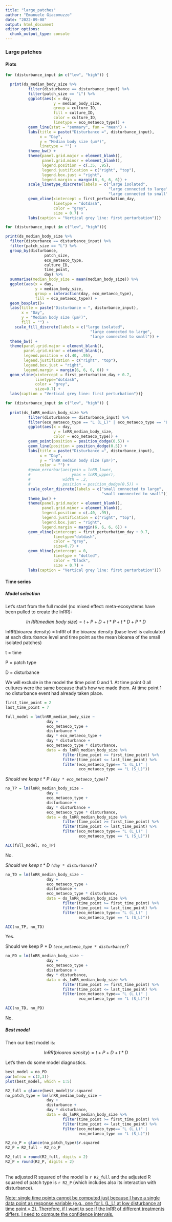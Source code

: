 ```yaml
---
title: "large_patches"
author: "Emanuele Giacomuzzo"
date: "2022-09-08"
output: html_document
editor_options: 
  chunk_output_type: console
---
```


### Large patches {.tabset .tabset-pills}

#### Plots

```r
for (disturbance_input in c("low", "high")) {

  print(ds_median_body_size %>%
          filter(disturbance == disturbance_input) %>%
          filter(patch_size == "L") %>%
          ggplot(aes(x = day,
                     y = median_body_size,
                     group = culture_ID,
                     fill = culture_ID,
                     color = culture_ID,
                     linetype = eco_metaeco_type)) +
          geom_line(stat = "summary", fun = "mean") +
          labs(title = paste("Disturbance =", disturbance_input),
               x = "Day",
               y = "Median body size (µm²)",
               linetype = "") +
          theme_bw() +
          theme(panel.grid.major = element_blank(),
                panel.grid.minor = element_blank(),
                legend.position = c(.35, .95),
                legend.justification = c("right", "top"),
                legend.box.just = "right",
                legend.margin = margin(6, 6, 6, 6)) +
          scale_linetype_discrete(labels = c("large isolated",
                                             "large connected to large",
                                             "large connected to small"))  +
          geom_vline(xintercept = first_perturbation_day,
                     linetype = "dotdash",
                     color = "grey",
                     size = 0.7) +
          labs(caption = "Vertical grey line: first perturbation"))}
```

```r
for (disturbance_input in c("low", "high")){

print(ds_median_body_size %>%
  filter(disturbance == disturbance_input) %>%
  filter(patch_size == "L") %>%
  group_by(disturbance, 
                 patch_size, 
                 eco_metaeco_type, 
                 culture_ID, 
                 time_point,
                 day) %>%
  summarise(median_body_size = mean(median_body_size)) %>%
  ggplot(aes(x = day,
             y = median_body_size,
             group = interaction(day, eco_metaeco_type),
             fill = eco_metaeco_type)) +
  geom_boxplot()+
  labs(title = paste("Disturbance = ", disturbance_input),
       x = "Day",
       y = "Median body size (µm²)",
       fill = "") +
    scale_fill_discrete(labels = c("large isolated", 
                                     "large connected to large",
                                     "large connected to small")) +
  theme_bw() +
  theme(panel.grid.major = element_blank(), 
        panel.grid.minor = element_blank(),
        legend.position = c(.40, .95),
        legend.justification = c("right", "top"),
        legend.box.just = "right",
        legend.margin = margin(6, 6, 6, 6)) +
  geom_vline(xintercept = first_perturbation_day + 0.7, 
             linetype="dotdash", 
             color = "grey", 
             size=0.7) +
  labs(caption = "Vertical grey line: first perturbation"))}
```

```r
for (disturbance_input in c("low", "high")) {
  
  print(ds_lnRR_median_body_size %>%
          filter(disturbance == disturbance_input) %>%
          filter(eco_metaeco_type == "L (L_L)" | eco_metaeco_type == "L (S_L)") %>%
          ggplot(aes(x = day,
                     y = lnRR_median_body_size,
                     color = eco_metaeco_type)) +
          geom_point(position = position_dodge(0.5)) +
          geom_line(position = position_dodge(0.5)) + 
          labs(title = paste("Disturbance =", disturbance_input),
               x = "Day",
               y = "lnRR medain body size (µm²)",
               color = "") +
          #geom_errorbar(aes(ymin = lnRR_lower, 
          #                  ymax = lnRR_upper), 
          #              width = .2,
          #              position = position_dodge(0.5)) + 
          scale_color_discrete(labels = c("small connected to large", 
                                          "small connnected to small")) +
          theme_bw() +
          theme(panel.grid.major = element_blank(), 
                panel.grid.minor = element_blank(),
                legend.position = c(.40, .95),
                legend.justification = c("right", "top"),
                legend.box.just = "right",
                legend.margin = margin(6, 6, 6, 6)) +
          geom_vline(xintercept = first_perturbation_day + 0.7, 
                     linetype="dotdash", 
                     color = "grey", 
                     size=0.7) +
          geom_hline(yintercept = 0, 
                     linetype = "dotted", 
                     color = "black", 
                     size = 0.7) +
          labs(caption = "Vertical grey line: first perturbation"))}
```

#### Time series

##### Model selection

Let's start from the full model (no mixed effect: meta-ecosystems have been pulled to create the lnRR):

$$
ln \: RR (median \: body \: size) = t + P + D + t*P + t*D + P*D
$$

lnRR(bioarea density) = lnRR of the bioarea density (base level is calculated at each disturbance level and time point as the mean bioarea of the small isolated patches)

t = time

P = patch type

D = disturbance

We will exclude in the model the time point 0 and 1. At time point 0 all cultures were the same because that's how we made them. At time point 1 no disturbance event had already taken place.

```r
first_time_point = 2
last_time_point = 7
```

```r
full_model = lm(lnRR_median_body_size ~                  
                  day + 
                  eco_metaeco_type + 
                  disturbance +
                  day * eco_metaeco_type +
                  day * disturbance + 
                  eco_metaeco_type * disturbance,
                  data = ds_lnRR_median_body_size %>%
                         filter(time_point >= first_time_point) %>%
                         filter(time_point <= last_time_point) %>%
                         filter(eco_metaeco_type== "L (L_L)" | 
                                eco_metaeco_type == "L (S_L)"))
```

*Should we keep t \* P `(day * eco_metaeco_type)`?*

```r
no_TP = lm(lnRR_median_body_size ~
                  day + 
                  eco_metaeco_type + 
                  disturbance +
                  day * disturbance + 
                  eco_metaeco_type * disturbance,
                  data = ds_lnRR_median_body_size %>%
                         filter(time_point >= first_time_point) %>%
                         filter(time_point <= last_time_point) %>%
                         filter(eco_metaeco_type== "L (L_L)" | 
                                eco_metaeco_type == "L (S_L)"))

AIC(full_model, no_TP)
```

No.

*Should we keep t \* D `(day * disturbance)`?*

```r
no_TD = lm(lnRR_median_body_size ~
                  day + 
                  eco_metaeco_type + 
                  disturbance +
                  eco_metaeco_type * disturbance,
                  data = ds_lnRR_median_body_size %>%
                         filter(time_point >= first_time_point) %>%
                         filter(time_point <= last_time_point) %>%
                         filter(eco_metaeco_type== "L (L_L)" | 
                                eco_metaeco_type == "L (S_L)"))

AIC(no_TP, no_TD)
```

Yes.

Should we keep P \* D *`(eco_metaeco_type * disturbance)`*?

```r
no_PD = lm(lnRR_median_body_size ~
                  day + 
                  eco_metaeco_type + 
                  disturbance +
                  day * disturbance,
                  data = ds_lnRR_median_body_size %>%
                         filter(time_point >= first_time_point) %>%
                         filter(time_point <= last_time_point) %>%
                         filter(eco_metaeco_type== "L (L_L)" | 
                                eco_metaeco_type == "L (S_L)"))

AIC(no_TD, no_PD)
```

No.

##### Best model

Then our best model is:

$$
lnRR (bioarea \: density) = t + P + D + t*D
$$

Let's then do some model diagnostics.

```r
best_model = no_PD
par(mfrow = c(2,3))
plot(best_model, which = 1:5)
```

```r
R2_full = glance(best_model)$r.squared
no_patch_type = lm(lnRR_median_body_size ~
                  day + 
                  disturbance +
                  day * disturbance,
                  data = ds_lnRR_median_body_size %>%
                         filter(time_point >= first_time_point) %>%
                         filter(time_point <= last_time_point) %>%
                         filter(eco_metaeco_type== "L (L_L)" | 
                                eco_metaeco_type == "L (S_L)"))

R2_no_P = glance(no_patch_type)$r.squared
R2_P = R2_full - R2_no_P

R2_full = round(R2_full, digits = 2)
R2_P = round(R2_P, digits = 2)
```

\
The adjusted R squared of the model is `r R2_full` and the adjusted R squared of patch type is `r R2_P` (which includes also its interaction with disturbance).

[Note: single time points cannot be computed just because I have a single data point as response variable (e.g., one for L (L_L) at low disturbance at time point = 2). Therefore, if I want to see if the lnRR of different treatments differs, I need to compute the confidence intervals.]{.underline}
